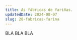 ---
title: As fábricas de fariñas.
updatedDate: 2024-08-07
slug: 28-fabricas-farina
---

BLA BLA BLA
